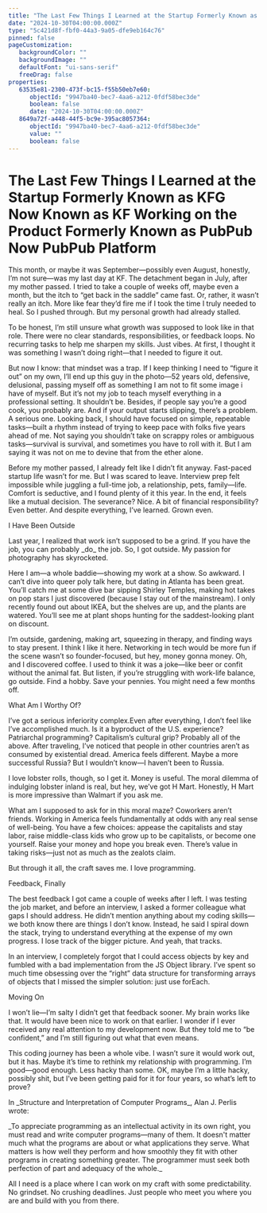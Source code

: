 ```yaml
---
title: "The Last Few Things I Learned at the Startup Formerly Known as KFG Now Known as KF Working on the Product Formerly Known as PubPub Now PubPub Platform"
date: "2024-10-30T04:00:00.000Z"
type: "5c421d8f-fbf0-44a3-9a05-dfe9eb164c76"
pinned: false
pageCustomization: 
   backgroundColor: ""
   backgroundImage: ""
   defaultFont: "ui-sans-serif"
   freeDrag: false
properties: 
   63535e81-2300-473f-bc15-f55b50eb7e60: 
      objectId: "9947ba40-bec7-4aa6-a212-0fdf58bec3de"
      boolean: false
      date: "2024-10-30T04:00:00.000Z"
   8649a72f-a448-44f5-bc9e-395ac8057364: 
      objectId: "9947ba40-bec7-4aa6-a212-0fdf58bec3de"
      value: ""
      boolean: false
---
```


# The Last Few Things I Learned at the Startup Formerly Known as KFG Now Known as KF Working on the Product Formerly Known as PubPub Now PubPub Platform

This month, or maybe it was September—possibly even August, honestly, I’m not sure—was my last day at KF\. The detachment began in July, after my mother passed\. I tried to take a couple of weeks off, maybe even a month, but the itch to “get back in the saddle” came fast\. Or, rather, it wasn’t really an itch\. More like fear they’d fire me if I took the time I truly needed to heal\. So I pushed through\. But my personal growth had already stalled\.

To be honest, I’m still unsure what growth was supposed to look like in that role\. There were no clear standards, responsibilities, or feedback loops\. No recurring tasks to help me sharpen my skills\. Just vibes\. At first, I thought it was something I wasn’t doing right—that I needed to figure it out\.

But now I know: that mindset was a trap\. If I keep thinking I need to “figure it out” on my own, I’ll end up this guy in the photo—52 years old, defensive, delusional, passing myself off as something I am not to fit some image i have of myself\. But it’s not my job to teach myself everything in a professional setting\. It shouldn’t be\. Besides, if people say you’re a good cook, you probably are\. And if your output starts slipping, there’s a problem\. A serious one\. Looking back, I should have focused on simple, repeatable tasks—built a rhythm instead of trying to keep pace with folks five years ahead of me\. Not saying you shouldn’t take on scrappy roles or ambiguous tasks—survival is survival, and sometimes you have to roll with it\. But I am saying it was not on me to devine that from the ether alone\.

Before my mother passed, I already felt like I didn’t fit anyway\. Fast\-paced startup life wasn’t for me\. But I was scared to leave\. Interview prep felt impossible while juggling a full\-time job, a relationship, pets, family—life\. Comfort is seductive, and I found plenty of it this year\. In the end, it feels like a mutual decision\. The severance? Nice\. A bit of financial responsibility? Even better\. And despite everything, I’ve learned\. Grown even\.

I Have Been Outside

Last year, I realized that work isn’t supposed to be a grind\. If you have the job, you can probably \_do\_ the job\. So, I got outside\. My passion for photography has skyrocketed\.

Here I am—a whole baddie—showing my work at a show\. So awkward\. I can’t dive into queer poly talk here, but dating in Atlanta has been great\. You’ll catch me at some dive bar sipping Shirley Temples, making hot takes on pop stars I just discovered \(because I stay out of the mainstream\)\. I only recently found out about IKEA, but the shelves are up, and the plants are watered\. You’ll see me at plant shops hunting for the saddest\-looking plant on discount\.

I’m outside, gardening, making art, squeezing in therapy, and finding ways to stay present\. I think I like it here\. Networking in tech would be more fun if the scene wasn’t so founder\-focused, but hey, money gonna money\. Oh, and I discovered coffee\. I used to think it was a joke—like beer or confit without the animal fat\. But listen, if you’re struggling with work\-life balance, go outside\. Find a hobby\. Save your pennies\. You might need a few months off\.

What Am I Worthy Of?

I’ve got a serious inferiority complex\.Even after everything, I don’t feel like I’ve accomplished much\. Is it a byproduct of the U\.S\. experience? Patriarchal programming? Capitalism’s cultural grip? Probably all of the above\. After traveling, I’ve noticed that people in other countries aren’t as consumed by existential dread\. America feels different\. Maybe a more successful Russia? But I wouldn’t know—I haven’t been to Russia\.

I love lobster rolls, though, so I get it\. Money is useful\. The moral dilemma of indulging lobster inland is real, but hey, we’ve got H Mart\. Honestly, H Mart is more impressive than Walmart if you ask me\.

What am I supposed to ask for in this moral maze? Coworkers aren’t friends\. Working in America feels fundamentally at odds with any real sense of well\-being\. You have a few choices: appease the capitalists and stay labor, raise middle\-class kids who grow up to be capitalists, or become one yourself\. Raise your money and hope you break even\. There’s value in taking risks—just not as much as the zealots claim\.

But through it all, the craft saves me\. I love programming\.

Feedback, Finally

The best feedback I got came a couple of weeks after I left\. I was testing the job market, and before an interview, I asked a former colleague what gaps I should address\. He didn’t mention anything about my coding skills—we both know there are things I don’t know\. Instead, he said I spiral down the stack, trying to understand everything at the expense of my own progress\. I lose track of the bigger picture\. And yeah, that tracks\.

In an interview, I completely forgot that I could access objects by key and fumbled with a bad implementation from the JS Object library\. I’ve spent so much time obsessing over the “right” data structure for transforming arrays of objects that I missed the simpler solution: just use forEach\.

Moving On

I won’t lie—I’m salty I didn’t get that feedback sooner\. My brain works like that\. It would have been nice to work on that earlier\. I wonder if I ever received any real attention to my development now\. But they told me to “be confident,” and I’m still figuring out what that even means\.

This coding journey has been a whole vibe\. I wasn’t sure it would work out, but it has\. Maybe it’s time to rethink my relationship with programming\. I’m good—good enough\. Less hacky than some\. OK, maybe I’m a little hacky, possibly shit, but I’ve been getting paid for it for four years, so what’s left to prove?

In \_Structure and Interpretation of Computer Programs\_, Alan J\. Perlis wrote:

\_To appreciate programming as an intellectual activity in its own right, you must read and write computer programs—many of them\. It doesn't matter much what the programs are about or what applications they serve\. What matters is how well they perform and how smoothly they fit with other programs in creating something greater\. The programmer must seek both perfection of part and adequacy of the whole\.\_

All I need is a place where I can work on my craft with some predictability\. No grindset\. No crushing deadlines\. Just people who meet you where you are and build with you from there\.

